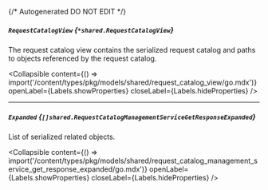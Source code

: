 {/* Autogenerated DO NOT EDIT  */}

##### `RequestCatalogView` *{`*shared.RequestCatalogView`}*
The request catalog view contains the serialized request catalog and paths to objects referenced by the request catalog.

<Collapsible content={() => import('/content/types/pkg/models/shared/request_catalog_view/go.mdx')} openLabel={Labels.showProperties} closeLabel={Labels.hideProperties} />


---
##### `Expanded` *{`[]shared.RequestCatalogManagementServiceGetResponseExpanded`}*
List of serialized related objects.

<Collapsible content={() => import('/content/types/pkg/models/shared/request_catalog_management_service_get_response_expanded/go.mdx')} openLabel={Labels.showProperties} closeLabel={Labels.hideProperties} />



